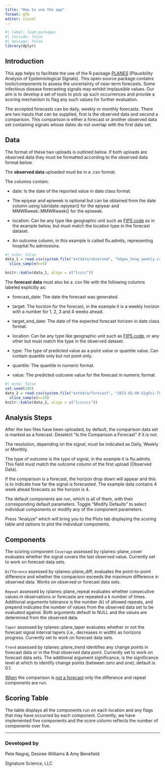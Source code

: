 ```yaml
---
title: "How to use the app"
format: gfm
editor: visual
---
```


```r
#| label: load-packages
#| include: false
#| message: false
library(dplyr)
```

## Introduction

This app helps to facilitate the use of the R package [PLANES](https://signaturescience.github.io/rplanes/) (Plausibility Analysis of Epidemiological Signals). This open-source package contains tools/components to assess the uncertainty of near-term forecasts. Some infectious disease forecasting signals may exhibit implausible values. Our aim is to develop a set of tools to pick up such occurrences and provide a scoring mechanism to flag any such values for further evaluation.

The accepted forecasts can be daily, weekly or monthly forecasts. There are two inputs that can be supplied, first is the observed data and second a comparison. This comparison is either a forecast or another observed data set containing signals whose dates do not overlap with the first data set.

## Data

The format of these two uploads is outlined below. If both uploads are observed data they must be formatted according to the observed data format below.

The **observed data** uploaded must be in a .csv format.

The columns contain:

-   date: Is the date of the reported value in date class format.

-   The epiyear and epiweek is optional but can be obtained from the date column using lubridate::epiyear() for the epiyear and MMWRweek::MMWRweek() for the epiweek.

-   location: Can be any type like geographic unit such as [FIPS code](https://www.bls.gov/respondents/mwr/electronic-data-interchange/appendix-d-usps-state-abbreviations-and-fips-codes.htm) as in the example below, but must match the location type in the forecast dataset.

-   An outcome column, in this example is called flu.admits, representing hospital flu admissions.

```r
#| echo: false
data_1 = read.csv(system.file("extdata/observed", "hdgov_hosp_weekly.csv", package = "rplanes")) %>% 
  slice_sample(n=5)

knitr::kable(data_1, align = c("lcccc"))
```

The **forecast data** must also be a .csv file with the following columns labeled explicitly as:

-   forecast_date: The date the forecast was generated.

-   target: The horizon for the forecast, in the example it is a weekly horizon with a number for 1, 2, 3 and 4 weeks ahead.

-   target_end_date: The date of the expected forecast horizon in date class format.

-   location: Can be any type like geographic unit such as [FIPS code](https://www.bls.gov/respondents/mwr/electronic-data-interchange/appendix-d-usps-state-abbreviations-and-fips-codes.htm), or any other but must match the type in the observed dataset.

-   type: The type of predicted value as a point value or quantile value. Can contain quantile only but not point only.

-   quantile: The quantile in numeric format.

-   value: The predicted outcome value for the forecast in numeric format.

```r
#| echo: false
set.seed(100)
data_2 = read.csv(system.file("extdata/forecast", "2023-02-06-SigSci-TSENS.csv", package = "rplanes")) %>%
  slice_sample(n=10)
knitr::kable(data_2, align = c("lcccccc"))
```

## Analysis Steps

After the two files have been uploaded, by default, the comparison data set is marked as a forecast. Deselect "Is the Comparison a Forecast" if it is not.

The resolution, depending on the signal, must be indicated as Daily, Weekly or Monthly.

The type of outcome is the type of signal, in the example it is flu.admits. This field must match the outcome column of the first upload (Observed Data).

If the comparison is a forecast, the horizon drop down will appear and this is to indicate how far the signal is forecasted. The example data contains 4 week ahead forecasts so the horizon is 4.

The default components are run, which is all of them, with their corresponding default parameters. Toggle "Modify Defaults" to select individual components or modify any of the component parameters.

Press "Analyze" which will bring you to the Plots tab displaying the scoring table and options to plot the individual components.

## Components

The scoring component `Coverage` assessed by rplanes::plane_cover evaluates whether the signal covers the last observed value. Currently set to work on forecast data sets.

`Difference` assessed by rplanes::plane_diff, evaluates the point-to-point difference and whether the comparison exceeds the maximum difference in observed data. Works on observed or forecast data sets.

`Repeat` assessed by rplanes::plane_repeat evaluates whether consecutive values in observations or forecasts are repeated a k number of times. Additional arguments tolerance is the number (k) of allowed repeats, and prepend indicates the number of values from the observed data set to be evaluated against. Both arguments default to NULL and the values are determined from the observed data.

`Taper` assessed by rplanes::plane_taper evaluates whether or not the forecast signal interval tapers (i.e., decreases in width) as horizons progress. Currently set to work on forecast data sets.

`Trend` assessed by rplanes::plane_trend identifies any change points in forecast data or in the final observed data point. Currently set to work on forecast data sets. The additional argument significance, is the significance level at which to identify change points (between zero and one); default is 0.1.

[When]{.underline} the comparison is [not a forecast]{.underline} only the difference and repeat components are run.

## Scoring Table

The table displays all the components run on each location and any flags that may have occurred by each component. Currently, we have implemented five components and the score column reflects the number of components over five.

------------------------------------------------------------------------

### Developed by

Pete Nagraj, Desiree Williams & Amy Benefield

Signature Science, LLC
